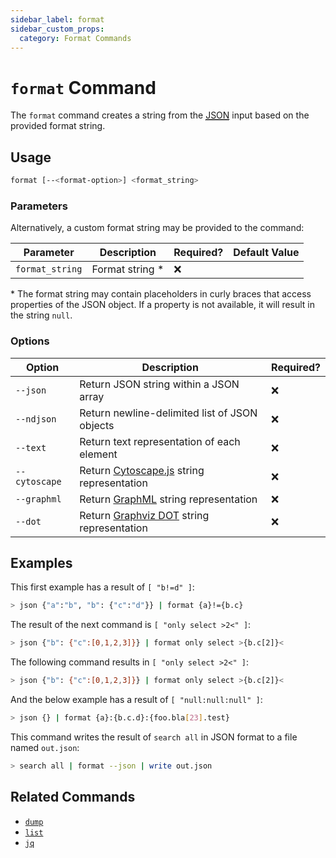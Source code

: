 ```yaml
---
sidebar_label: format
sidebar_custom_props:
  category: Format Commands
---
```


# `format` Command

The `format` command creates a string from the [<abbr title="JavaScript Object Notation">JSON</abbr>](https://json.org) input based on the provided format string.

## Usage

```bash
format [--<format-option>] <format_string>
```

### Parameters

Alternatively, a custom format string may be provided to the command:

| Parameter       | Description      | Required? | Default Value |
| --------------- | ---------------- | --------- | ------------- |
| `format_string` | Format string \* | ❌        |               |

\* The format string may contain placeholders in curly braces that access properties of the JSON object. If a property is not available, it will result in the string `null`.

### Options

| Option        | Description                                                                                  | Required? |
| ------------- | -------------------------------------------------------------------------------------------- | --------- |
| `--json`      | Return JSON string within a JSON array                                                       | ❌        |
| `--ndjson`    | Return newline-delimited list of JSON objects                                                | ❌        |
| `--text`      | Return text representation of each element                                                   | ❌        |
| `--cytoscape` | Return [Cytoscape.js](https://js.cytoscape.org#notation/elements-json) string representation | ❌        |
| `--graphml`   | Return [GraphML](http://graphml.graphdrawing.org) string representation                      | ❌        |
| `--dot`       | Return [Graphviz DOT](https://graphviz.org/doc/info/lang.html) string representation         | ❌        |

## Examples

This first example has a result of `[ "b!=d" ]`:

```bash
> json {"a":"b", "b": {"c":"d"}} | format {a}!={b.c}
```

The result of the next command is `[ "only select >2<" ]`:

```bash
> json {"b": {"c":[0,1,2,3]}} | format only select >{b.c[2]}<
```

The following command results in `[ "only select >2<" ]`:

```bash
> json {"b": {"c":[0,1,2,3]}} | format only select >{b.c[2]}<
```

And the below example has a result of `[ "null:null:null" ]`:

```bash
> json {} | format {a}:{b.c.d}:{foo.bla[23].test}
```

This command writes the result of `search all` in JSON format to a file named `out.json`:

```bash
> search all | format --json | write out.json
```

## Related Commands

- [`dump`](./dump.mdx)
- [`list`](./list.mdx)
- [`jq`](./jq.mdx)
